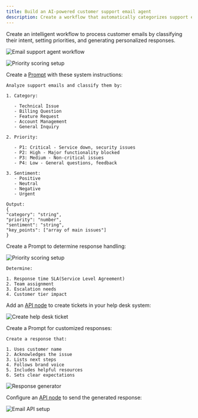 ```yaml
---
title: Build an AI-powered customer support email agent
description: Create a workflow that automatically categorizes support emails, creates help desk tickets, and sends responses
---
```


Create an intelligent workflow to process customer emails by classifying their intent, setting priorities, and generating personalized responses.

![Email support agent workflow](/images/docs/evaluate/how-to/prompt-chains/tutorials/customer-support-agent.png)

<Steps>
<Step title="Set up email classification">

![Priority scoring setup](/images/docs/evaluate/how-to/prompt-chains/tutorials/email-classifier-node.png)

Create a [Prompt](/docs/evaluate/how-to/evaluate-prompts/experiment-in-prompt-playground) with these system instructions:

```plaintext Email classifier Prompt
Analyze support emails and classify them by:

1. Category:

   - Technical Issue
   - Billing Question
   - Feature Request
   - Account Management
   - General Inquiry

2. Priority:

   - P1: Critical - Service down, security issues
   - P2: High - Major functionality blocked
   - P3: Medium - Non-critical issues
   - P4: Low - General questions, feedback

3. Sentiment:
   - Positive
   - Neutral
   - Negative
   - Urgent

Output:
{
"category": "string",
"priority": "number",
"sentiment": "string",
"key_points": ["array of main issues"]
}
```

</Step>

<Step title="Add priority scoring">

Create a Prompt to determine response handling:

![Priority scoring setup](/images/docs/evaluate/how-to/prompt-chains/tutorials/priority-scorer-node.png)

```plaintext Priority scorer
Determine:

1. Response time SLA(Service Level Agreement)
2. Team assignment
3. Escalation needs
4. Customer tier impact
```

</Step>

<Step title="Create help desk ticket">

Add an [API node](/docs/evaluate/how-to/evaluate-chains/use-api-nodes-within-chains) to create tickets in your help desk system:

![Create help desk ticket](/images/docs/evaluate/how-to/prompt-chains/tutorials/create-ticket-in-helpdesk-node.png)

</Step>

<Step title="Generate personalized response">

Create a Prompt for customized responses:

```plaintext Response generator Prompt
Create a response that:

1. Uses customer name
2. Acknowledges the issue
3. Lists next steps
4. Follows brand voice
5. Includes helpful resources
6. Sets clear expectations
```

![Response generator](/images/docs/evaluate/how-to/prompt-chains/tutorials/support-response-generator-node.png)

</Step>

<Step title="Send email response">

Configure an [API node](/docs/evaluate/how-to/evaluate-chains/use-api-nodes-within-chains) to send the generated response:

![Email API setup](/images/docs/evaluate/how-to/prompt-chains/tutorials/send-email-response-api-block.png)

</Step>
</Steps>
